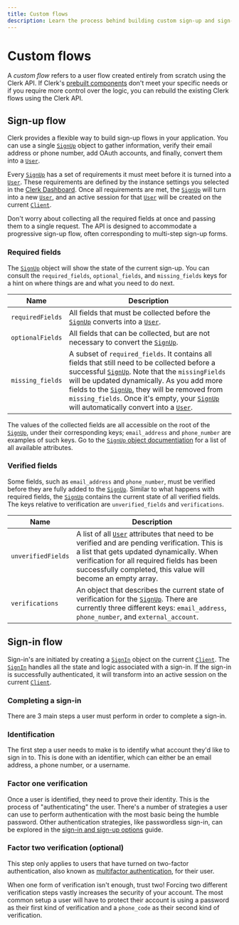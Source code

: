 ```yaml
---
title: Custom flows
description: Learn the process behind building custom sign-up and sign-in flows with Clerk.
---
```


# Custom flows

A *custom flow* refers to a user flow created entirely from scratch using the Clerk API. If Clerk's [prebuilt components](/docs/components/overview) don't meet your specific needs or if you require more control over the logic, you can rebuild the existing Clerk flows using the Clerk API.

## Sign-up flow

Clerk provides a flexible way to build sign-up flows in your application. You can use a single [`SignUp`][sign-up-ref] object to gather information, verify their email address or phone number, add OAuth accounts, and finally, convert them into a [`User`][user-ref].

Every [`SignUp`][sign-up-ref] has a set of requirements it must meet before it is turned into a [`User`][user-ref]. These requirements are defined by the instance settings you selected in the [Clerk Dashboard](https://dashboard.clerk.com/). Once all requirements are met, the [`SignUp`][sign-up-ref] will turn into a new [`User`][user-ref], and an active session for that [`User`][user-ref] will be created on the current [`Client`][client-ref].

Don't worry about collecting all the required fields at once and passing them to a single request. The API is designed to accommodate a progressive sign-up flow, often corresponding to multi-step sign-up forms.

### Required fields

The [`SignUp`][sign-up-ref] object will show the state of the current sign-up. You can consult the `required_fields`, `optional_fields`, and `missing_fields` keys for a hint on where things are and what you need to do next.

| Name | Description |
| --- | --- |
| `requiredFields` | All fields that must be collected before the [`SignUp`][sign-up-ref] converts into a [`User`][user-ref]. |
| `optionalFields` | All fields that can be collected, but are not necessary to convert the [`SignUp`][sign-up-ref]. |
| `missing_fields` | A subset of `required_fields`. It contains all fields that still need to be collected before a successful [`SignUp`][sign-up-ref]. Note that the `missingFields` will be updated dynamically. As you add more fields to the [`SignUp`][sign-up-ref], they will be removed from `missing_fields`. Once it's empty, your [`SignUp`][sign-up-ref] will automatically convert into a [`User`][user-ref]. |

The values of the collected fields are all accessible on the root of the [`SignUp`][sign-up-ref], under their corresponding keys; `email_address` and `phone_number` are examples of such keys. Go to the [`SignUp` object documentiation][sign-up-ref] for a list of all available attributes.

### Verified fields

Some fields, such as `email_address` and `phone_number`, must be verified before they are fully added to the [`SignUp`][sign-up-ref]. Similar to what happens with required fields, the [`SignUp`][sign-up-ref] contains the current state of all verified fields. The keys relative to verification are `unverified_fields` and `verifications`.

| Name | Description |
| --- | --- |
| `unverifiedFields` | A list of all [`User`][user-ref] attributes that need to be verified and are pending verification. This is a list that gets updated dynamically. When verification for all required fields has been successfully completed, this value will become an empty array. |
| `verifications` | An object that describes the current state of verification for the [`SignUp`][sign-up-ref]. There are currently three different keys: `email_address`, `phone_number`, and `external_account`. |

## Sign-in flow

Sign-in's are initiated by creating a [`SignIn`][sign-in-ref] object on the current [`Client`][client-ref]. The [`SignIn`][sign-in-ref] handles all the state and logic associated with a sign-in. If the sign-in is successfully authenticated, it will transform into an active session on the current [`Client`][client-ref].

### Completing a sign-in

There are 3 main steps a user must perform in order to complete a sign-in.

<Steps>

### Identification

The first step a user needs to make is to identify what account they'd like to sign in to. This is done with an identifier, which can either be an email address, a phone number, or a username.

### Factor one verification

Once a user is identified, they need to prove their identity. This is the process of "authenticating" the user. There's a number of strategies a user can use to perform authentication with the most basic being the humble password. Other authentication strategies, like passwordless sign-in, can be explored in the [sign-in and sign-up options](/docs/authentication/configuration/sign-up-sign-in-options#authentication-strategies) guide.

### Factor two verification (optional)

This step only applies to users that have turned on two-factor authentication, also known as [multifactor authentication](/docs/custom-flows/mfa), for their user.

When one form of verification isn't enough, trust two! Forcing two different verification steps vastly increases the security of your account. The most common setup a user will have to protect their account is using a password as their first kind of verification and a `phone_code` as their second kind of verification.

</Steps>

[sign-in-ref]: /docs/references/javascript/sign-in/sign-in
[sign-up-ref]: /docs/references/javascript/sign-up/sign-up
[user-ref]: /docs/references/javascript/user/user
[client-ref]: /docs/references/javascript/client
